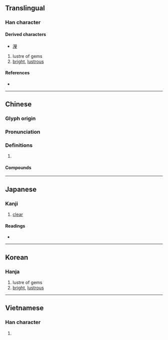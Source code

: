 {{also|莹}}
{{character info/new}}
==Translingual==

===Han character===
{{Han char|rn=96|rad=玉|as=10|sn=15|four=99103|canj=FFBMI|ids=⿱𤇾玉}}

====Derived characters====
* [[瀅]]

# lustre of gems
# [[bright]], [[lustrous]]

====References====
* {{Han ref|kx=0739.080|dkj=21155|dj=1149.130|hdz=21132.150|uh=7469|ud=29801|bh=BCFC|bd=48380}}

----

==Chinese==
{{zh-forms|s=莹}}

===Glyph origin===
{{Han etym}}

===Pronunciation===
{{zh-pron
|m=yíng
|c=jing4
|mn=qz,tw,xm,zz:êng
|mc=y
|oc=y
|cat=
}}

===Definitions===
{{zh-hanzi}}

# {{rfdef|zh}}

====Compounds====
{{zh-der|晶瑩|晶瑩剔透|澄瑩|瑩光|瑩嫇|瑩潤|瑩澤|瑩鎧|瑩鏡|瑩魄|白瑩瑩|藻瑩}}

----

==Japanese==

===Kanji===
{{ja-kanji|grade=|rs=玉10}}

# [[clear]]

====Readings====
* {{ja-readings|on=[[えい]] (ei)|kun=[[あきらか]] (akiraka), [[みがく]] (migaku), [[しぼむ]] (shibomu)|nanori=}}

----

==Korean==

===Hanja===
{{ko-hanja|hangeul=[[형]], [[영]]|eumhun=|rv=hyeong, yeong|mr=hyŏng, yŏng|y=hyeng, yeng}}

# lustre of gems
# [[bright]], [[lustrous]]

----

==Vietnamese==

===Han character===
{{vi-hantu|[[oánh]]|rs=玉10}}

# {{defn|lang=vi|sort=玉10}}